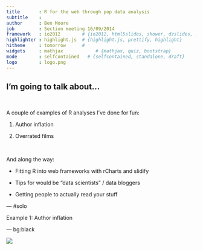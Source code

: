 ```yaml
---
title       : R for the web through pop data analysis 
subtitle    : 
author      : Ben Moore
job         : Section meeting 16/09/2014
framework   : io2012        # {io2012, html5slides, shower, dzslides, ...}
highlighter : highlight.js  # {highlight.js, prettify, highlight}
hitheme     : tomorrow      # 
widgets     : mathjax            # {mathjax, quiz, bootstrap}
mode        : selfcontained   # {selfcontained, standalone, draft}
logo        : logo.png
---
```


<!-- Limit image width and height -->
<style type='text/css'>

.rChart {
    display: block;
    margin-left: auto;
    margin-right: auto;
    width: 500px;
    height: 500px !important;
}

img {
    max-height: 540px;
    max-width: 964px;
}
body {
  /* margin-top: 40px; */
}
ol.linenums {
  margin-left: 0px;
}
#features p {
  font-size: 14px;
  line-height: 21px;
  color: #777777;
}
#solo p {
  text-align:center;
  font-size:xx-large;
  /* font-weight:bolder; */
  margin-top:25%;
  color:#777777;
}

.title-slide {
  background-color: #FEFEFE;
}

#bigwriting {
  font-size:x-large;
}

</style>

<!-- Center image on slide -->
<script src="http://ajax.aspnetcdn.com/ajax/jQuery/jquery-1.7.min.js"></script>
<script src='http://d3js.org/d3.v3.min.js' type='text/javascript'></script>
<!-- <script src='http://dimplejs.org/dist/dimple.v2.1.0.min.js' type='text/javascript'></script> -->

<script type='text/javascript'>
$(function() {
    $("p:has(img)").addClass('centered');
});
</script>

## I'm going to talk about...

<br />

A couple of examples of R analyses I've done for fun:

  1. Author inflation

  2. Overrated films

<br />

And along the way:

* Fitting R into web frameworks with rCharts and slidify

* Tips for would be "data scientists" / data bloggers

* Getting people to actually read your stuff

--- #solo 

Example 1: Author inflation

--- bg:black

<div style="height: 100%; width: 100%; margin: 0 auto;">
<img style="height: inherit;" src="figure/ac.se.png" />
</div>

---

## Starting point

<br />

* Good question

* No real answers, speculation

> * Easy to test!!

*** pnotes

Testing presenter notes

--- 

## Getting some data

<br />

![ropensci](figure/ropensci.png)

<div style="width: 50%; margin-left: auto; margin-right: auto; margin-top: 10%">
<img src="https://upload.wikimedia.org/wikipedia/commons/thumb/b/b0/PLOS_logo_2012.svg/500px-PLOS_logo_2012.svg.png" />
</div>


---

## Code

```r

searchplos(
  # Query: publication date in 2012
  q  = 'publication_date:[2012-01-01T00:00:00Z TO 2012-12-31T23:59:59Z]', 
 
  # Fields to return: id (doi) and author list
  fl = "id,author", 
 
  # Filter: only actual articles in journal PLOS ONE
  fq = list("doc_type:full",
            "cross_published_journal_key:PLoSONE"), 
 
  # 500 results (max 1000 per query)
  start=0, limit=500, sleep=6)
  
```


--- &rightcol

## Results

*** =left

<br />

![author beanplots](figure/plos1.png)

*** =right

<br />

![author ecdf](figure/plos2.png)

--- bg:black

## 270 authors...

![270 authors](figure/270.png)

---

## Evidence for author inflation

![lm](figure/plos3.png)

--- &leftcol

## High impact == high inflation ?

*** =left

![corr with IF](figure/plos4.png)

*** =right

<br />

<u>TODO</u>

> * expand to entire NLM Medline / Pubmed records (>22 mill)

> * Try to get at "good inflation vs. bad inflation"

>   * Relative growth of acknowledgements? (PMC)

--- #solo 

Example 2: Overrated movies

---

## Starting point

<br />

* Everyone relates to concept of "over/underrated" — but it's inherently subjective

* Maybe a way to quantify this (with, e.g. films) could be:

<br />

> * <b>Critic ratings</b> — subjective ratings

> * <b>Audience ratings</b> — "objective truth" (crowd-sourced, many wrongs principle)

>   * (Wrong way round? Up to you... ) <br /><br />

> * So given this definition of "overrated": <br /><p style="font-size: 1.3em; text-align: center;"><b>Q:</b> What are the most (over|under)rated films?</p>


--- 

![rt](figure/rtlogo.png)

They have a REST API! 

```r

library("RCurl")
library("jsonlite")

api.key <- "somelongAPIkey"
rt <- getURI(paste0("http://api.rottentomatoes.com/api/public/v1.0/lists/dvds/top_rentals.json?apikey=", api.key, "&limit=50"))

rt <- fromJSON(rt)

title <- rt$movies$title
critics <- rt$movies$ratings$critics_score
audience <- rt$movies$ratings$audience_score
```

--- 

<p style="font-color: #ffa775; font-size: 1.4em; text-align: center;">This is easy, why hasn't someone done it before...</p>

<br />

![forum](figure/apiforum.png)

<br />

<div style="text-align: center;"><h2>!!!</h2></div>

--- 

## Hacky solution

<br />

> 1. Get largest starting list of films possible (Top rentals: <b>50</b>)

> 2. For each, retrieve "similar films" (max: <b>5</b>!)

> 3. Rinse, recurse

> 4. Enjoy the expontential growth...

--- &rightcol

## "Walled gardens"

*** =left

<br />

<br />

![hits](figure/hits.png)

*** =right

<br />

![hp](figure/hp.png)

---

## Results v1

![results1](figure/films1.png)

---

<!--
<div id='chart12666f920d7f' class='rChart dimple'></div>
<script src="js/films.js"></script>
-->

<iframe width='100%' height='100%' src='http://blm.io/movie_embed.html' frameborder='0' scrolling="no"></iframe>

--- &colscust

## R background

*** =left

<br />

<h3>"Hadley"-verse</h3>

* Robust, powerful libraries with strong theoretical underpinnings:

  * <code>ggplot2</code> :: Grammar of graphics (Leland Wilkinson)

  * <code>dplyr</code> :: Grammar of tidying data

*** =right

<br />

<h3>"Ramnath"-verse</h3>

> * Neat hacks that get R talking to various javascript libraries:

>   * <code>rCharts</code> :: js plots from lattice-like syntax

>   * <code>slidify</code> :: HTML/JS/CSS presentations from RMarkdown


--- &colscust

## Interactive charts

*** =left

How we will be doing it:
<br />
<p style="text-align: center;">
R
<br /><br />
&#x25BC;
<br /><br />
ggvis (Rstudio)
<br /><br />
&#x25BC;
<br /><br />
Vega
<br /><br />
&#x25BC;
<br /><br />
D3.js
</p>

*** =right

But currently:
<br />
<p style="text-align: center;">
R
<br /><br />
&#x25BC;
<br /><br />
<b>rCharts</b>
<br /><br />
&#x25BC;
<br /><br />
[ dimple.js, highcharts, NVD3, ... ]
<br /><br />
&#x25BC;
<br /><br />
D3.js
</p>

---

## D3.js

Handles data mapping (often JSON) + acts like jQuery for SVGs.

Very powerful but low-level — basic graphs use the same few elements so 
no need to reinvent wheel for these.

<div id="collision" style="width: 100%; height: 50%; display: block;"></div>
<script src="js/collision.js"></script>

---

<p style="text-align:center; font-size:xx-large; margin-top:20%">
Thanks for your attention
</p>
<br />
<div style="width: 60%; height: auto; margin: 5% auto;">
<p>
People who've helped me out or I've stolen code from:
</p>
<p style="font-size:.8em; text-align:center">
<b>@ramnath_vaidya</b> (rCharts, slidify), @hadley_wickham (dplyr, ggplot2, devtools), 
@kwbroman, @timelyportfolio, <b>StackOverflow</b>,
@mbostock (d3.js), @jkiernander (dimple.js)
</p>
</div>

<div style="float:left; margin-top:1%"> <p style="font-size:small">HTML5 presentation written in <code>RMarkdown</code> using <code>library("slidify")</code>.</p></div>

```r
library("slidify")
library("slidifyLibraries")
slidify("~/Presentations/Evogen_Nov12_2014/index.Rmd")
```

